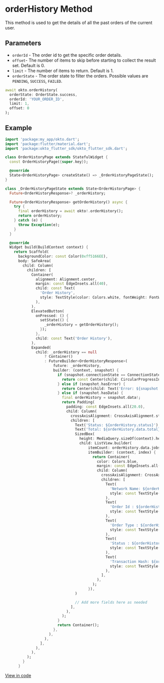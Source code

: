 # orderHistory Method

This method is used to get the details of all the past orders of the current user.

## Parameters

- `orderId` - The order id to get the specific order details.
- `offset`- The number of items to skip before starting to collect the result set. Default is 0.
- `limit` - The number of items to return. Default is 1.
- `orderState` - The order state to filter the orders. Possible values are `PENDING`, `SUCCESS`, `FAILED`.

```dart copy
await okto.orderHistory(
  orderState: OrderState.success,
  orderId: 'YOUR_ORDER_ID',
  limit: 1,
  offset: 0
);
```



## Example
```dart copy
import 'package:my_app/okto.dart';
import 'package:flutter/material.dart';
import 'package:okto_flutter_sdk/okto_flutter_sdk.dart';

class OrderHistoryPage extends StatefulWidget {
  const OrderHistoryPage({super.key});

  @override
  State<OrderHistoryPage> createState() => _OrderHistoryPageState();
}

class _OrderHistoryPageState extends State<OrderHistoryPage> {
  Future<OrderHistoryResponse>? _orderHistory;

  Future<OrderHistoryResponse> getOrderHistory() async {
    try {
      final orderHistory = await okto!.orderHistory();
      return orderHistory;
    } catch (e) {
      throw Exception(e);
    }
  }

  @override
  Widget build(BuildContext context) {
    return Scaffold(
      backgroundColor: const Color(0xff5166EE),
      body: SafeArea(
        child: Column(
          children: [
            Container(
              alignment: Alignment.center,
              margin: const EdgeInsets.all(40),
              child: const Text(
                'Order History',
                style: TextStyle(color: Colors.white, fontWeight: FontWeight.w800, fontSize: 30),
              ),
            ),
            ElevatedButton(
              onPressed: () {
                setState(() {
                  _orderHistory = getOrderHistory();
                });
              },
              child: const Text('Order History'),
            ),
            Expanded(
              child: _orderHistory == null
                  ? Container()
                  : FutureBuilder<OrderHistoryResponse>(
                      future: _orderHistory,
                      builder: (context, snapshot) {
                        if (snapshot.connectionState == ConnectionState.waiting) {
                          return const Center(child: CircularProgressIndicator(color: Colors.white));
                        } else if (snapshot.hasError) {
                          return Center(child: Text('Error: ${snapshot.error}'));
                        } else if (snapshot.hasData) {
                          final orderHistory = snapshot.data!;
                          return Padding(
                            padding: const EdgeInsets.all(20.0),
                            child: Column(
                              crossAxisAlignment: CrossAxisAlignment.start,
                              children: [
                                Text('Status: ${orderHistory.status}'),
                                Text('Total: ${orderHistory.data.total}'),
                                SizedBox(
                                  height: MediaQuery.sizeOf(context).height * 0.6,
                                  child: ListView.builder(
                                      itemCount: orderHistory.data.jobs.length,
                                      itemBuilder: (context, index) {
                                        return Container(
                                          color: Colors.blue,
                                          margin: const EdgeInsets.all(5),
                                          child: Column(
                                            crossAxisAlignment: CrossAxisAlignment.start,
                                            children: [
                                              Text(
                                                'Network Name: ${orderHistory.data.jobs[index].networkName}',
                                                style: const TextStyle(color: Colors.white, fontSize: 20),
                                              ),
                                              Text(
                                                'Order Id : ${orderHistory.data.jobs[index].orderId}',
                                                style: const TextStyle(color: Colors.white, fontSize: 20),
                                              ),
                                              Text(
                                                'Order Type : ${orderHistory.data.jobs[index].orderType}',
                                                style: const TextStyle(color: Colors.white, fontSize: 20),
                                              ),
                                              Text(
                                                'Status : ${orderHistory.data.jobs[index].status}',
                                                style: const TextStyle(color: Colors.white, fontSize: 20),
                                              ),
                                              Text(
                                                'Transaction Hash: ${orderHistory.data.jobs[index].transactionHash}',
                                                style: const TextStyle(color: Colors.white, fontSize: 20),
                                              ),
                                            ],
                                          ),
                                        );
                                      }),
                                )

                                // Add more fields here as needed
                              ],
                            ),
                          );
                        }
                        return Container();
                      },
                    ),
                  ),
                ],
              ),
            ),
          );
        }
      }
```
[View in code](https://github.com/okto-hq/okto-sdk-flutter/blob/main/examples/example1/lib/screens/order_history_page.dart)